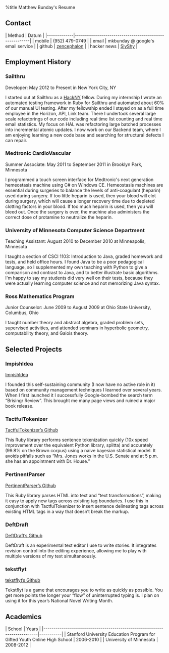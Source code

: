 %title Matthew Bunday's Resume

== Contact == 

| Method      | Datum                                                  |
|-------------|--------------------------------------------------------|
| mobile      | (952) 479-0749                                         |
| email       | mkbunday @ google's email service                      |
| github      | [[http://github.com/zencephalon|zencephalon]]          |
| hacker news | [[https://news.ycombinator.com/user?id=SlyShy|SlyShy]] |

== Employment History ==

=== Sailthru ===

Developer: May 2012 to Present in New York City, NY

I started out at Sailthru as a [[http://hackny.org|HackNY]] fellow. During my internship I wrote an automated testing framework in Ruby for Sailthru and automated about 60% of our manual UI testing. After my fellowship ended I stayed on as a full time employee in the Horizon, API, Link team. There I undertook several large scale refactorings of our code including real time list counting and real time email statistics. My focus on HAL was refactoring large batched processes into incremental atomic updates. I now work on our Backend team, where I am enjoying learning a new code base and searching for structural defects I can repair.

=== Medtronic CardioVascular ===

Summer Associate: May 2011 to September 2011 in Brooklyn Park, Minnesota

I programmed a touch screen interface for Medtronic's next generation hemeostasis machine using C# on Windows CE. Hemeostasis machines are essential during surgeries to balance the levels of anti-coagulant (heparin) used during surgery. If too little heparin is used, then your blood will clot during surgery, which will cause a longer recovery time due to depleted clotting factors in your blood. If too much heparin is used, then you will bleed out. Once the surgery is over, the machine also administers the correct dose of protamine to neutralize the heparin. 

=== University of Minnesota Computer Science Department ===

Teaching Assistant: August 2010 to December 2010 at Minneapolis, Minnesota

I taught a section of CSCI 1103: Introduction to Java, graded homework and tests, and held office hours. I found Java to be a poor pedagogical language, so I supplemented my own teaching with Python to give a comparison and contrast to Java, and to better illustrate basic algorithms. I'm happy to say my students did very well on their tests, because they were actually learning computer science and not memorizing Java syntax.

=== Ross Mathematics Program ===

Junior Counselor: June 2009 to August 2009 at Ohio State University, Columbus, Ohio

I taught number theory and abstract algebra, graded problem sets, supervised activities, and attended seminars in hyperbolic geometry, computability theory, and Galois theory.

== Selected Projects ==

=== ImpishIdea ===

[[http://impishidea.com|ImpishIdea]]

I founded this self-sustaining community (I now have no active role in it) based on community management techniques I learned over several years. When I first launched it I successfully Google-bombed the search term “Brisingr Review”. This brought me many page views and ruined a major book release.

=== TactfulTokenizer ===

[[http://github.com/zencephalon/Tactful_Tokenizer|TactfulTokenizer’s Github]]

This Ruby library performs sentence tokenization quickly (10x speed improvement over the equivalent Python library, splitta) and accurately (99.8% on the Brown corpus) using a naive bayesian statistical model. It avoids pitfalls such as “Mrs. Jones works in the U.S. Senate and at 5 p.m. she has an appointment with Dr. House.”

=== PertinentParser ===

[[http://github.com/zencephalon/Pertinent_Parser|PertinentParser’s Github]]

This Ruby library parses HTML into text and “text transformations”, making it easy to apply new tags across existing tag boundaries. I use this in conjunction with TactfulTokenizer to insert sentence delineating tags across existing HTML tags in a way that doesn’t break the markup.

=== DeftDraft ===

[[http://github.com/zencephalon/DeftDraft|DeftDraft’s Github]]

DeftDraft is an experimental text editor I use to write stories. It integrates revision control into the editing experience, allowing me to play with multiple versions of my text simultaneously. 

=== tekstflyt ===

[[http://github.com/zencephalon/tekstflyt|tekstflyt’s Github]]

Tekstflyt is a game that encourages you to write as quickly as possible. You get more points the longer your “flow” of uninterrupted typing is. I plan on using it for this year’s National Novel Writing Month.

== Academics == 

| School                                                                    | Years     |
|---------------------------------------------------------------------------|-----------|
| Stanford University Education Program for Gifted Youth Online High School | 2006-2010 |
| University of Minnesota                                                   | 2008-2012 |

